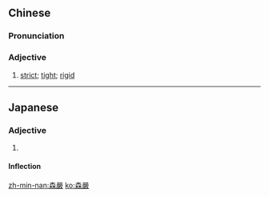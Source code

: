 {{also|森严}}
==Chinese==
{{zh-forms|s=森严}}

===Pronunciation===
{{zh-pron
|m=sēnyán
|c=sam1 jim4
|mn=qz:serm-giâm/tw,xm:sim-giâm/zz:som-giâm
|cat=a
}}

===Adjective===
{{zh-adj}}

# {{lb|zh|of hierarchy, security}} [[strict]]; [[tight]]; [[rigid]]

----

==Japanese==
{{ja-kanjitab|しん|げん|yomi=o}}

===Adjective===
{{ja-adj|shin=森厳|infl=na|しんげん}}

# {{kyujitai spelling of|森厳}}

====Inflection====
{{ja-na|しんげん}}

[[zh-min-nan:森嚴]]
[[ko:森嚴]]